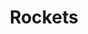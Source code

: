 ---
title: Rockets
description: Get the latest open-source advances in Enginerring and technology.
tableOfContents: false
hero:
  tagline: Credit goes to their respective owners, link at the bottom.
---